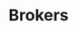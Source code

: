 # Brokers


<ul className="grid grid-cols-1 md:grid-cols-2 lg:grid-cols-3 xl:grid-cols-4 gap-4 -ml-6">
<ReferenceCard
        title="Coinbase"
        description="account, deposits, history, orders"
        url="/terminal/reference/portfolio/brokers/coinbase"
/>
<ReferenceCard
        title="Degiro"
        description="cancel, companynews, create, lastnews, login, logout, lookup, paexport, pending, topnews, update"
        url="/terminal/reference/portfolio/brokers/degiro"
/>
<ReferenceCard
        title="Robinhood"
        description="history, holdings"
        url="/terminal/reference/portfolio/brokers/robinhood"
/>
</ul>
